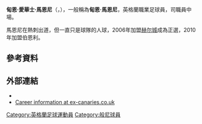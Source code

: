 {{noteTA|G1=Football|G2=EPL|G3=FAcup}}

{{Infobox football biography
| name                = 甸恩·馬恩尼<br>Dean Marney
| image               = Dean Marney - 2.jpg
| image_size = 200
| caption             = Marney playing for [[般尼|般尼]] in 2011
| fullname            = Dean Edward Marney<ref name="PFA 414">{{cite book
 | last = Hugman
 | first = Barry J.
 | title = The PFA Premier & 英足聯 Players' Records 1946–2005
 | publisher = Queen Anne Press
 | year = 2005
 | page = 414
 | isbn = 1-85291-665-6 }}</ref>
| birth_date         = {{Birth date and age|1984|1|31|df=y}}<ref name="PFA 414"/>
| birth_place = 英格蘭[[巴金_(倫敦)|巴金]]
| height              = {{height|ft=5|in=10}}<ref>{{cite book|editor1-first=Glenda|editor1-last=Rollin|editor2-first=Jack|editor2-last=Rollin|title=Sky Sports Football Yearbook 2012–2013|year=2012|publisher=[[Headline_Publishing_Group|Headline]]|location=London|isbn=978-0-7553-6356-8|page=444|edition=43rd}}</ref>
| position            = [[中場|中場]]
| currentclub         = 
| clubnumber          = 
| youthyears1         = 1993–2002
| youthclubs1         = [[托特纳姆热刺足球俱乐部|热刺]]
| years1              = 2002–2006 |clubs1 = [[托特纳姆热刺足球俱乐部|热刺]]              |caps1 = 8   |goals1 = 2
| years2              = 2002–2003 |clubs2 = → [[斯温登足球俱乐部|斯温登]] （外借）               |caps2 = 9   |goals2 = 0
| years3              = 2004      |clubs3 = → [[女王公园巡游者足球俱乐部|女王公园巡游者]] （外借） |caps3 = 2   |goals3 = 0
| years4              = 2004      |clubs4 = → [[吉林汉姆足球俱乐部|吉林汉姆]] （外借）                   |caps4 = 3   |goals4 = 0
| years5              = 2005      |clubs5 = → [[诺里奇城足球俱乐部|诺里奇城]] （外借）               |caps5 = 13  |goals5 = 0
| years6              = 2006–2010 |clubs6 = [[赫尔城足球俱乐部|赫尔城]]                            |caps6 = 125 |goals6 = 9
| years7              = 2010–2018 |clubs7 = [[伯恩利足球俱乐部|伯恩利]]                                  |caps7 = 202 |goals7 = 9
| years8              = 2018–2020 |clubs8 = [[弗利特伍德镇足球俱乐部|弗利特伍德]]                    |caps8 = 16  |goals8 = 1
| nationalyears1      = 2005 |nationalteam1 = [[英格蘭U21國家足球隊|英格蘭 U21]] |nationalcaps1 = 1 |nationalgoals1 = 0
| club-update            = 15:24, 8 February 2015 (UTC)
| ntupdate            = 17:38, 31 May 2010 (UTC)
}}
'''甸恩·愛華士·馬恩尼'''（{{lang-en|Dean Edward Marney}}，{{bd|1984年|1月31日}}），一般稱為'''甸恩·馬恩尼'''，英格蘭職業足球員，司職員中場。

馬恩尼在熱刺出道，但一直只是球隊的人球，2006年加盟[[赫尔城足球俱乐部|赫尔城]]成為正選，2010年加盟伯恩利。

==參考資料==
{{reflist}}

==外部連結==
*{{Soccerbase|id=34331|name=Dean Marney}}
*[http://www.ex-canaries.co.uk/players/marney.htm Career information at ex-canaries.co.uk] {{Wayback|url=http://www.ex-canaries.co.uk/players/marney.htm |date=20160303184705 }}

{{DEFAULTSORT:Marney, Dean}}
[[Category:英格蘭足球運動員|Category:英格蘭足球運動員]]
[[Category:般尼球員|Category:般尼球員]]